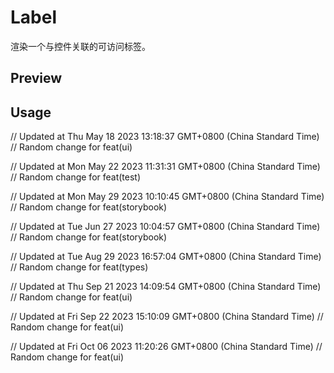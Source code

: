 

<Meta of={LabelStories} />

<RadixPrimitiveDocsButton name='label' />

# Label

渲染一个与控件关联的可访问标签。

## Preview

<Canvas of={LabelStories.Default} />

<Controls />

## Usage



<Source code={importCode} language='ts' dark />
<Source code={usageCode} language='tsx' dark />

// Updated at Thu May 18 2023 13:18:37 GMT+0800 (China Standard Time)
// Random change for feat(ui)

// Updated at Mon May 22 2023 11:31:31 GMT+0800 (China Standard Time)
// Random change for feat(test)

// Updated at Mon May 29 2023 10:10:45 GMT+0800 (China Standard Time)
// Random change for feat(storybook)

// Updated at Tue Jun 27 2023 10:04:57 GMT+0800 (China Standard Time)
// Random change for feat(storybook)

// Updated at Tue Aug 29 2023 16:57:04 GMT+0800 (China Standard Time)
// Random change for feat(types)

// Updated at Thu Sep 21 2023 14:09:54 GMT+0800 (China Standard Time)
// Random change for feat(ui)

// Updated at Fri Sep 22 2023 15:10:09 GMT+0800 (China Standard Time)
// Random change for feat(ui)

// Updated at Fri Oct 06 2023 11:20:26 GMT+0800 (China Standard Time)
// Random change for feat(ui)
